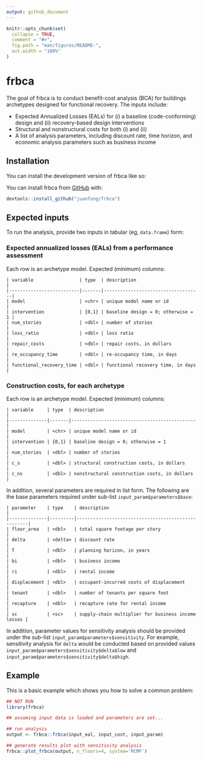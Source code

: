 ```yaml
---
output: github_document
---
```


<!-- README.md is generated from README.Rmd. Please edit that file -->

```r
knitr::opts_chunk$set(
  collapse = TRUE,
  comment = "#>",
  fig.path = "man/figures/README-",
  out.width = "100%"
)
```

# frbca

<!-- badges: start -->
<!-- badges: end -->

The goal of frbca is to conduct benefit-cost analysis (BCA) for buildings
archetypes designed for functional recovery. The inputs include:

- Expected Annualized Losses (EALs) for (i) a baseline (code-conforming) design
  and (ii) recovery-based design interventions
- Structural and nonstructural costs for both (i) and (ii)
- A list of analysis parameters, including discount rate, time horizon, and
  economic analysis parameters such as business income

## Installation

You can install the development version of frbca like so:

You can install frbca from [GitHub](https://github.com) with:

``` r
devtools::install_github("juanfung/frbca")
```

## Expected inputs

To run the analysis, provide two inputs in tabular (eg, `data.frame`) form:

### Expected annualized losses (EALs) from a performance assessment

Each row is an archetype model. Expected (minimum) columns:

```
| variable                 | type  | description                        |
|--------------------------|-------|------------------------------------|
| model                    | <chr> | unique model name or id            |
| intervention             | {0,1} | baseline design = 0; otherwise = 1 |
| num_stories              | <dbl> | number of stories                  |
| loss_ratio               | <dbl> | loss ratio                         |
| repair_costs             | <dbl> | repair costs, in dollars           |
| re_occupancy_time        | <dbl> | re-occupancy time, in days         |
| functional_recovery_time | <dbl> | functional recovery time, in days  |
```

### Construction costs, for each archetype

Each row is an archetype model. Expected (minimum) columns:

```
| variable     | type  | description                                  |
|--------------|-------|----------------------------------------------|
| model        | <chr> | unique model name or id                      |
| intervention | {0,1} | baseline design = 0; otherwise = 1           |
| num_stories  | <dbl> | number of stories                            |
| c_s          | <dbl> | structural construction costs, in dollars    |
| c_ns         | <dbl> | nonstructural construction costs, in dollars |
```


In addition, several parameters are required in list form. The following are the
base parameters required under sub-list `input_param$parameters$base`:

```
| parameter    | type    | description                                        |
|--------------|---------|----------------------------------------------------|
| floor_area   | <dbl>   | total square footage per story                     |
| delta        | <delta> | discount rate                                      |
| T            | <dbl>   | planning horizon, in years                         |
| bi           | <dbl>   | business income                                    |
| ri           | <dbl>   | rental income                                      |
| displacement | <dbl>   | occupant-incurred costs of displacement            |
| tenant       | <dbl>   | number of tenants per square foot                  |
| recapture    | <dbl>   | recapture rate for rental income                   |
| sc           | <sc>    | supply-chain multiplier for business income losses |
```

In addition, parameter values for sensitivity analysis should be provided under
the sub-list `input_param$parameters$sensitivity`. For example, sensitivity
analysis for `delta` would be conducted based on provided values
`input_param$parameters$sensitivity$delta$low` and
`input_param$parameters$sensitivity$delta$high`.


## Example

This is a basic example which shows you how to solve a common problem:

```r
## NOT RUN
library(frbca)

## assuming input data is loaded and parameters are set...

## run analysis
output <- frbca::frbca(input_eal, input_cost, input_param)

## generate results plot with sensitivity analysis
frbca::plot_frbca(output, n_floors=4, system='RCMF')


```

